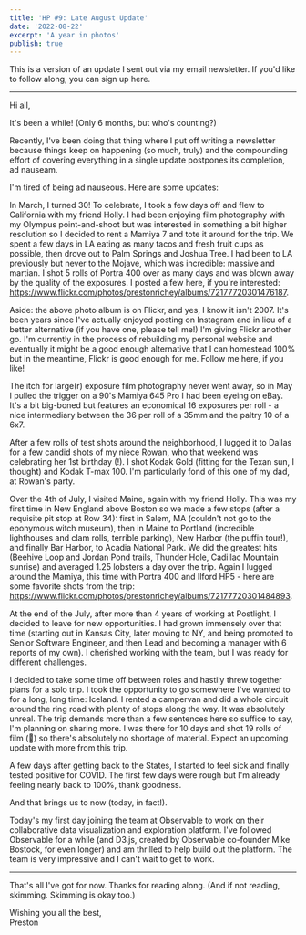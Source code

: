 ```yaml
---
title: 'HP #9: Late August Update'
date: '2022-08-22'
excerpt: 'A year in photos'
publish: true
---
```




<section class="blog-section">

This is a version of an update I sent out via my email newsletter. If you'd like to follow along, you can sign up <XA href="https://tinyletter.com/prichey">here</XA>.

<hr />

Hi all,

<XA href="https://vine.co/v/OmMnYLKxIue">It's been</XA> a while! (Only 6 months, but who's counting?)

Recently, I've been doing that thing where I put off writing a newsletter because things keep on happening (<XA href="https://twitter.com/horse_ebooks/status/218439593240956928">so much</XA>, truly) and the compounding effort of covering everything in a single update postpones its completion, ad nauseam.

I'm tired of being ad nauseous. Here are some updates:

In March, I turned 30! To celebrate, I took a few days off and flew to California with my friend Holly. I had been enjoying film photography with my Olympus point-and-shoot but was interested in something a bit higher resolution so I decided to rent a Mamiya 7 and tote it around for the trip. We spent a few days in LA eating as many tacos and fresh fruit cups as possible, then drove out to Palm Springs and Joshua Tree. I had been to LA previously but never to the Mojave, which was incredible: massive and martian. I shot 5 rolls of Portra 400 over as many days and was blown away by the quality of the exposures. I posted a few here, if you're interested: <XA href="https://www.flickr.com/photos/prestonrichey/albums/72177720301476187">https://www.flickr.com/photos/prestonrichey/albums/72177720301476187</XA>.

<div class="blog-inset">
  <ZoomImage
    src={joshuaTree}
    zoomSrc={joshuaTreeZoom}
    caption={"Joshua Tree"}
  />
</div>

Aside: the above photo album is on Flickr, and yes, I know it isn't 2007. It's been years since I've actually enjoyed posting on Instagram and in lieu of a better alternative (if you have one, please tell me!) I'm giving Flickr another go. I'm currently in the process of rebuilding my personal website and eventually it might be a good enough alternative that I can homestead 100% but in the meantime, Flickr is good enough for me. Follow me here, if you like!

The itch for large(r) exposure film photography never went away, so in May I pulled the trigger on a 90's Mamiya 645 Pro I had been eyeing on eBay. It's a bit big-boned but features an economical 16 exposures per roll - a nice intermediary between the 36 per roll of a 35mm and the paltry 10 of a 6x7.

After a few rolls of test shots around the neighborhood, I lugged it to Dallas  for <XA href="https://www.flickr.com/photos/prestonrichey/albums/72177720301466680/">a few candid shots</XA> of my niece Rowan, who that weekend was celebrating her 1st birthday (!). I shot Kodak Gold (fitting for the Texan sun, I thought) and Kodak T-max 100. I'm particularly fond of this one of my dad, at Rowan's party.

<div class="blog-inset">
  <ZoomImage
    src={slr}
    zoomSrc={slrZoom}
  />
</div>

Over the 4th of July, I visited Maine, again with my friend Holly. This was my first time in New England above Boston so we made a few stops (after a requisite pit stop at <XA href="https://www.row34.com/">Row 34</XA>): first in Salem, MA (couldn't not go to the eponymous witch museum), then in Maine to Portland (incredible lighthouses and clam rolls, terrible parking), New Harbor (<XA href="https://hardyboat.com/cruises/puffin-watch-national-audubon/">the puffin tour!</XA>), and finally Bar Harbor, to Acadia National Park. We did the greatest hits (<XA href="https://www.strava.com/activities/7416166995">Beehive Loop</XA> and Jordan Pond trails, Thunder Hole, <XA href="https://www.flickr.com/photos/prestonrichey/52300953187/in/album-72177720301484893/">Cadillac Mountain sunrise</XA>) and averaged 1.25 lobsters a day over the trip. Again I lugged around the Mamiya, this time with Portra 400 and Ilford HP5 - here are some favorite shots from the trip: <XA href="https://www.flickr.com/photos/prestonrichey/albums/72177720301484893">https://www.flickr.com/photos/prestonrichey/albums/72177720301484893</XA>.

<div class="blog-inset">
  <ZoomImage
    src={bugLight}
    zoomSrc={bugLightZoom}
    caption={"Bug Light"}
  />
</div>

At the end of the July, after more than 4 years of working at <XA href="https://postlight.com/">Postlight</XA>, I decided to leave for new opportunities. I had grown immensely over that time (starting out in Kansas City, later moving to NY, and being promoted to Senior Software Engineer, and then Lead and becoming a manager with 6 reports of my own). I cherished working with the team, but I was ready for different challenges.

I decided to take some time off between roles and hastily threw together plans for a solo trip. I took the opportunity to go somewhere I've wanted to for a long, long time: Iceland. I rented a campervan and did a whole circuit around the ring road with plenty of stops along the way. It was absolutely unreal. The trip demands more than a few sentences here so suffice to say, I'm planning on sharing more. I was there for 10 days and shot 19 rolls of film (💸) so there's absolutely no shortage of material. Expect an upcoming update with more from this trip.

<div class="blog-inset">
  <ZoomImage
    src={puffins}
    zoomSrc={puffinsZoom}
    caption={"Spoiler alert: puffins"}
  />
</div>

A few days after getting back to the States, I started to feel sick and finally tested positive for COVID. The first few days were rough but I'm already feeling nearly back to 100%, thank goodness.

And that brings us to now (today, in fact!).

Today's my first day joining the team at <XA href="https://observablehq.com/">Observable</XA> to work on their collaborative data visualization and exploration platform. I've followed Observable for a while (and <XA href="https://d3js.org/">D3.js</XA>, created by Observable co-founder Mike Bostock, for even longer) and am thrilled to help build out the platform. The team is very impressive and I can't wait to get to work.

<hr />

That's all I've got for now. Thanks for reading along.
(And if not reading, skimming. Skimming is okay too.)

Wishing you all the best,<br />
Preston

</section>